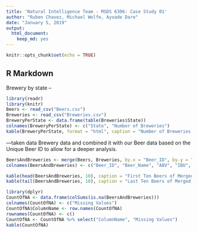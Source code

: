 ```yaml
---
title: 'Natural Intelligence Team - MSDS 6306: Case Study 01'
author: "Ruben Chavez, Michael Wolfe, Ayoade Dare"
date: "January 5, 2019"
output: 
  html_document:
    keep_md: yes
---
```


```r
knitr::opts_chunk$set(echo = TRUE)
```

## R Markdown

Brewery by state -- 

```r
library(readr)
library(knitr)
Beers <- read_csv("Beers.csv")
Breweries <- read_csv("Breweries.csv")
BreweryPerState <- data.frame(table(Breweries$State))
colnames(BreweryPerState) <- c("State", "Number of Breweries")
kable(BreweryPerState, format = "html", caption = "Number of Breweries by State", align = "c")
```

 ---taken data Brewery data and combined it with our Beer data based on the Unique Beer ID to allow for a deeper analysis. 

```r
BeersAndBreweries <- merge(Beers, Breweries, by.x = "Beer_ID", by.y = "Brew_ID")
colnames(BeersAndBreweries) <- c("Beer_ID", "Beer_Name", "ABV", "IBU", "Brewery_id", "Style", "Ounces", "Brewery_Name", "City", "State")
```

```r
kable(head(BeersAndBreweries, 10), caption = "First Ten Beers of Merged DataFrame", align = "c")
kable(tail(BeersAndBreweries, 10), caption = "Last Ten Beers of Merged DataFrame", align = "c")
```

```r
library(dplyr)
CountOfNA <- data.frame(colSums(is.na(BeersAndBreweries)))
colnames(CountOfNA) <- c("Missing Values")
CountOfNA$ColumnName <- row.names(CountOfNA)
rownames(CountOfNA) <- c()
CountOfNA <- CountOfNA %>% select("ColumnName", "Missing Values")
kable(CountOfNA)
```

